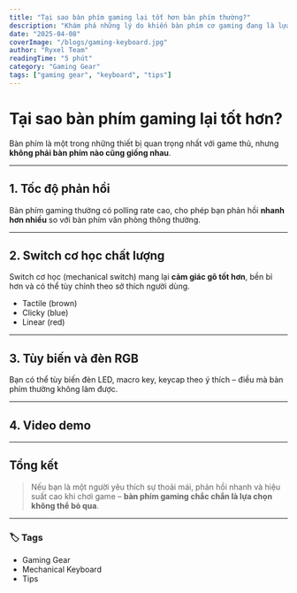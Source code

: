 ```yaml
---
title: "Tại sao bàn phím gaming lại tốt hơn bàn phím thường?"
description: "Khám phá những lý do khiến bàn phím cơ gaming đang là lựa chọn hàng đầu của game thủ."
date: "2025-04-08"
coverImage: "/blogs/gaming-keyboard.jpg"
author: "Ryxel Team"
readingTime: "5 phút"
category: "Gaming Gear"
tags: ["gaming gear", "keyboard", "tips"]
---
```



# Tại sao bàn phím gaming lại tốt hơn?

Bàn phím là một trong những thiết bị quan trọng nhất với game thủ, nhưng **không phải bàn phím nào cũng giống nhau**.

---

## 1. Tốc độ phản hồi

Bàn phím gaming thường có polling rate cao, cho phép bạn phản hồi **nhanh hơn nhiều** so với bàn phím văn phòng thông thường.

---

## 2. Switch cơ học chất lượng

Switch cơ học (mechanical switch) mang lại **cảm giác gõ tốt hơn**, bền bỉ hơn và có thể tùy chỉnh theo sở thích người dùng.

- Tactile (brown)
- Clicky (blue)
- Linear (red)

---

## 3. Tùy biến và đèn RGB

Bạn có thể tùy biến đèn LED, macro key, keycap theo ý thích – điều mà bàn phím thường không làm được.

---

## 4. Video demo

<YoutubeEmbed videoId="dQw4w9WgXcQ" />

---

## Tổng kết

> Nếu bạn là một người yêu thích sự thoải mái, phản hồi nhanh và hiệu suất cao khi chơi game – **bàn phím gaming chắc chắn là lựa chọn không thể bỏ qua**.

---

### 🏷️ Tags

- Gaming Gear
- Mechanical Keyboard
- Tips
